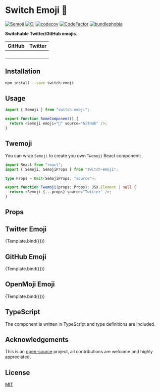 
<Meta title="switch-emoji" component={Semoji} />


# Switch Emoji 💃

[![Semoji](https://badgen.net/npm/v/switch-emoji)](https://www.npmjs.com/package/switch-emoji)
[![CI](https://github.com/MauricioRobayo/switch-emoji/actions/workflows/main.yml/badge.svg)](https://github.com/MauricioRobayo/switch-emoji/actions/workflows/main.yml)
[![codecov](https://codecov.io/gh/MauricioRobayo/switch-emoji/branch/main/graph/badge.svg?token=gkrRmHZHGB)](https://codecov.io/gh/MauricioRobayo/switch-emoji)
[![CodeFactor](https://www.codefactor.io/repository/github/mauriciorobayo/switch-emoji/badge)](https://www.codefactor.io/repository/github/mauriciorobayo/switch-emoji)
[![bundlephobia](https://badgen.net/bundlephobia/minzip/switch-emoji)](https://bundlephobia.com/package/switch-emoji)

**Switchable Twitter/GitHub emojis**.

| GitHub                                | Twitter                                |
| ------------------------------------- | -------------------------------------- |
| <Semoji emoji="💃" source="GitHub" /> | <Semoji emoji="💃" source="Twitter" /> |
| <Semoji emoji="🎆" source="GitHub" /> | <Semoji emoji="🎆" source="Twitter" /> |
| <Semoji emoji="🎉" source="GitHub" /> | <Semoji emoji="🎉" source="Twitter" /> |
| <Semoji emoji="🔫" source="GitHub" /> | <Semoji emoji="🔫" source="Twitter" /> |

## Installation

```sh
npm install --save switch-emoji
```

## Usage

```js
import { Semoji } from "switch-emoji";

export function SomeComponent() {
  return <Semoji emoji="👋" source="GitHub" />;
}
```

## Twemoji

You can wrap `Semoji` to create you own `Twemoji` React component:

```ts
import React from "react";
import { Semoji, SemojiProps } from "switch-emoji";

type Props = Omit<SemojiProps, "source">;

export function Twemoji(props: Props): JSX.Element | null {
  return <Semoji {...props} source="Twitter" />;
}
```

## Props

<ArgsTable />

## Twitter Emoji

<Canvas>
  <Story
    name="Twitter Thumbs Up"
    args={{
      emoji: "👍",
      source: "Twitter",
    }}
  >
    {Template.bind({})}
  </Story>
</Canvas>

## GitHub Emoji

<Canvas>
  <Story
    name="GitHub Thumbs Up"
    args={{
      emoji: "👍",
      source: "GitHub",
    }}
  >
    {Template.bind({})}
  </Story>
</Canvas>

## OpenMoji Emoji

<Canvas>
  <Story
    name="GitHub Thumbs Up"
    args={{
      emoji: "👍",
      source: "OpenMoji",
    }}
  >
    {Template.bind({})}
  </Story>
</Canvas>

## TypeScript

The component is written in TypeScript and type definitions are included.

## Acknowledgements

This is an [open-source](https://github.com/MauricioRobayo/switch-emoji) project, all contributions are welcome and highly appreciated.

## License

[MIT](https://github.com/MauricioRobayo/switch-emoji/blob/main/LICENSE)
